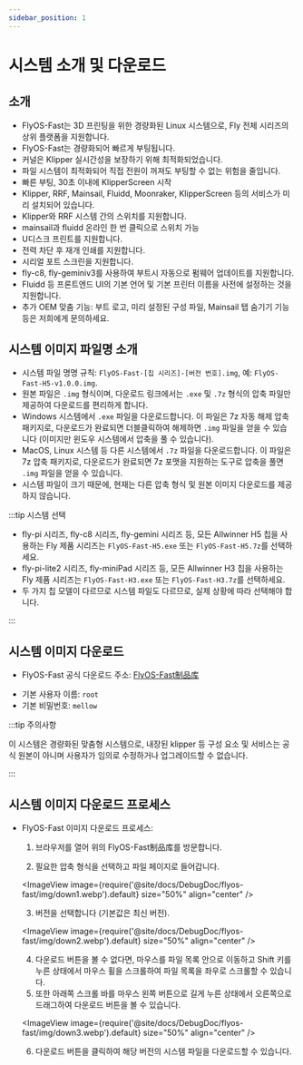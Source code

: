 ```yaml
---
sidebar_position: 1
---
```


# 시스템 소개 및 다운로드

## 소개

* FlyOS-Fast는 3D 프린팅을 위한 경량화된 Linux 시스템으로, Fly 전체 시리즈의 상위 플랫폼을 지원합니다.
* FlyOS-Fast는 경량화되어 빠르게 부팅됩니다.
* 커널은 Klipper 실시간성을 보장하기 위해 최적화되었습니다.
* 파일 시스템이 최적화되어 직접 전원이 꺼져도 부팅할 수 없는 위험을 줄입니다.
* 빠른 부팅, 30초 이내에 KlipperScreen 시작
* Klipper, RRF, Mainsail, Fluidd, Moonraker, KlipperScreen 등의 서비스가 미리 설치되어 있습니다.
* Klipper와 RRF 시스템 간의 스위치를 지원합니다.
* mainsail과 fluidd 온라인 한 번 클릭으로 스위치 가능
* U디스크 프린트를 지원합니다.
* 전력 차단 후 재개 인쇄를 지원합니다.
* 시리얼 포트 스크린을 지원합니다.
* fly-c8, fly-geminiv3를 사용하여 부트시 자동으로 펌웨어 업데이트를 지원합니다.
* Fluidd 등 프론트엔드 UI의 기본 언어 및 기본 프린터 이름을 사전에 설정하는 것을 지원합니다.
* 추가 OEM 맞춤 기능: 부트 로고, 미리 설정된 구성 파일, Mainsail 탭 숨기기 기능 등은 저희에게 문의하세요.

## 시스템 이미지 파일명 소개

* 시스템 파일 명명 규칙: `FlyOS-Fast-[칩 시리즈]-[버전 번호].img`, 예: `FlyOS-Fast-H5-v1.0.0.img`.
* 원본 파일은 `.img` 형식이며, 다운로드 링크에서는 `.exe` 및 `.7z` 형식의 압축 파일만 제공하여 다운로드를 편리하게 합니다.
* Windows 시스템에서 `.exe` 파일을 다운로드합니다. 이 파일은 7z 자동 해제 압축 패키지로, 다운로드가 완료되면 더블클릭하여 해제하면 `.img` 파일을 얻을 수 있습니다 (이미지만 윈도우 시스템에서 압축을 풀 수 있습니다).
* MacOS, Linux 시스템 등 다른 시스템에서 `.7z` 파일을 다운로드합니다. 이 파일은 7z 압축 패키지로, 다운로드가 완료되면 7z 포맷을 지원하는 도구로 압축을 풀면 `.img` 파일을 얻을 수 있습니다.
* 시스템 파일이 크기 때문에, 현재는 다른 압축 형식 및 원본 이미지 다운로드를 제공하지 않습니다.

:::tip 시스템 선택

* fly-pi 시리즈, fly-c8 시리즈, fly-gemini 시리즈 등, 모든 Allwinner H5 칩을 사용하는 Fly 제품 시리즈는 `FlyOS-Fast-H5.exe` 또는 `FlyOS-Fast-H5.7z`를 선택하세요.
* fly-pi-lite2 시리즈, fly-miniPad 시리즈 등, 모든 Allwinner H3 칩을 사용하는 Fly 제품 시리즈는 `FlyOS-Fast-H3.exe` 또는 `FlyOS-Fast-H3.7z`를 선택하세요.
* 두 가지 칩 모델이 다르므로 시스템 파일도 다르므로, 실제 상황에 따라 선택해야 합니다.

:::

## 시스템 이미지 다운로드

* FlyOS-Fast 공식 다운로드 주소: [FlyOS-Fast制品库](https://g-ofpa1390.coding.net/public-artifacts/3D-Printers/flyos-fast/packages)

- 기본 사용자 이름: `root`
- 기본 비밀번호: `mellow`

:::tip 주의사항

이 시스템은 경량화된 맞춤형 시스템으로, 내장된 klipper 등 구성 요소 및 서비스는 공식 원본이 아니며 사용자가 임의로 수정하거나 업그레이드할 수 없습니다.

:::

## 시스템 이미지 다운로드 프로세스

* FlyOS-Fast 이미지 다운로드 프로세스:

    1. 브라우저를 열어 위의 FlyOS-Fast制品库를 방문합니다.

    2. 필요한 압축 형식을 선택하고 파일 페이지로 들어갑니다.

    <ImageView image={require('@site/docs/DebugDoc/flyos-fast/img/down1.webp').default} size="50%" align="center" />

    3. 버전을 선택합니다 (기본값은 최신 버전).

    <ImageView image={require('@site/docs/DebugDoc/flyos-fast/img/down2.webp').default} size="50%" align="center" />

    4. 다운로드 버튼을 볼 수 없다면, 마우스를 파일 목록 안으로 이동하고 Shift 키를 누른 상태에서 마우스 휠을 스크롤하여 파일 목록을 좌우로 스크롤할 수 있습니다.
    5. 또한 아래쪽 스크롤 바를 마우스 왼쪽 버튼으로 길게 누른 상태에서 오른쪽으로 드래그하여 다운로드 버튼을 볼 수 있습니다.

    <ImageView image={require('@site/docs/DebugDoc/flyos-fast/img/down3.webp').default} size="50%" align="center" />

    6. 다운로드 버튼을 클릭하여 해당 버전의 시스템 파일을 다운로드할 수 있습니다.
